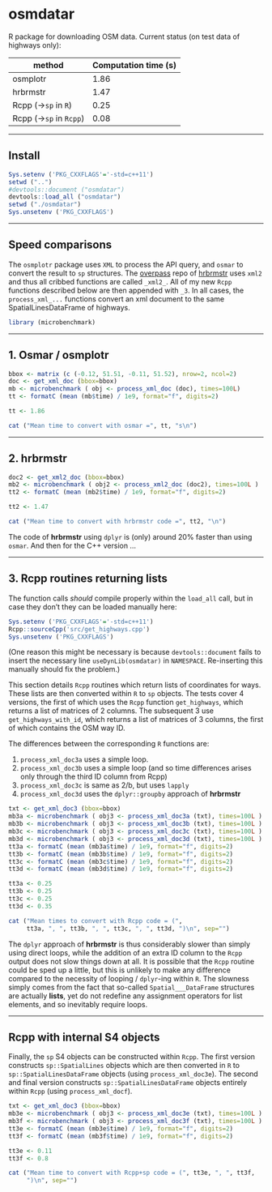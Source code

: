 # osmdatar

R package for downloading OSM data. Current status (on test data of highways
only):

method    |   Computation time (s)
------  | ------    
osmplotr    |   1.86
hrbrmstr    |   1.47    
Rcpp (->`sp` in `R`)    |   0.25
Rcpp (->`sp` in `Rcpp`)    |   0.08


------

## Install

```r
Sys.setenv ('PKG_CXXFLAGS'='-std=c++11')
setwd ("..")
#devtools::document ("osmdatar")
devtools::load_all ("osmdatar")
setwd ("./osmdatar")
Sys.unsetenv ('PKG_CXXFLAGS')
```

-----

## Speed comparisons

The `osmplotr` package uses `XML` to process the API query, and `osmar` to
convert the result to `sp` structures. The
[overpass](https://github.com/hrbrmstr/overpass/) repo of
[hrbrmstr](https://github.com/hrbrmstr) uses `xml2` and thus all cribbed
functions are called `_xml2_`. All of my new `Rcpp` functions described below
are then appended with `_3`.  In all cases, the `process_xml_...` functions
convert an xml document to the same SpatialLinesDataFrame of highways.

```r
library (microbenchmark)
```

-------

## 1. Osmar / osmplotr

```r
bbox <- matrix (c (-0.12, 51.51, -0.11, 51.52), nrow=2, ncol=2) 
doc <- get_xml_doc (bbox=bbox)
mb <- microbenchmark ( obj <- process_xml_doc (doc), times=100L)
tt <- formatC (mean (mb$time) / 1e9, format="f", digits=2)
```
```r
tt <- 1.86
```
```r
cat ("Mean time to convert with osmar =", tt, "s\n")
```

-------

## 2. hrbrmstr

```r
doc2 <- get_xml2_doc (bbox=bbox)
mb2 <- microbenchmark ( obj2 <- process_xml2_doc (doc2), times=100L )
tt2 <- formatC (mean (mb2$time) / 1e9, format="f", digits=2)
```
```r
tt2 <- 1.47
```
```r
cat ("Mean time to convert with hrbrmstr code =", tt2, "\n")
```

The code of **hrbrmstr** using `dplyr` is (only) around 20% faster than using
`osmar`. And then for the C++ version ...

-------

## 3. Rcpp routines returning lists

The function calls *should* compile properly within the `load_all` call, but in
case they don't they can be loaded manually here:
```r
Sys.setenv ('PKG_CXXFLAGS'='-std=c++11')
Rcpp::sourceCpp('src/get_highways.cpp')
Sys.unsetenv ('PKG_CXXFLAGS')
```
(One reason this might be necessary is because `devtools::document` fails to
insert the necessary line `useDynLib(osmdatar)` in `NAMESPACE`. Re-inserting
this manually should fix the problem.)

This section details `Rcpp` routines which return lists of coordinates for ways.
These lists are then converted within `R` to `sp` objects. The tests cover 4
versions, the first of which uses the `Rcpp` function `get_highways`, which
returns a list of matrices of 2 columns.  The subsequent 3 use
`get_highways_with_id`, which returns a list of matrices of 3 columns, the first
of which contains the OSM way ID.

The differences between the corresponding `R` functions are:

1. `process_xml_doc3a` uses a simple loop.
2. `process_xml_doc3b` uses a simple loop (and so time differences arises only
   through the third ID column from Rcpp)
3. `process_xml_doc3c` is same as 2/b, but uses `lapply`
4. `process_xml_doc3d` uses the `dplyr::groupby` approach of **hrbrmstr**

```r
txt <- get_xml_doc3 (bbox=bbox)
mb3a <- microbenchmark ( obj3 <- process_xml_doc3a (txt), times=100L )
mb3b <- microbenchmark ( obj3 <- process_xml_doc3b (txt), times=100L )
mb3c <- microbenchmark ( obj3 <- process_xml_doc3c (txt), times=100L )
mb3d <- microbenchmark ( obj3 <- process_xml_doc3d (txt), times=100L )
tt3a <- formatC (mean (mb3a$time) / 1e9, format="f", digits=2)
tt3b <- formatC (mean (mb3b$time) / 1e9, format="f", digits=2)
tt3c <- formatC (mean (mb3c$time) / 1e9, format="f", digits=2)
tt3d <- formatC (mean (mb3d$time) / 1e9, format="f", digits=2)
```
```r
tt3a <- 0.25
tt3b <- 0.25
tt3c <- 0.25
tt3d <- 0.35
```
```r
cat ("Mean times to convert with Rcpp code = (", 
     tt3a, ", ", tt3b, ", ", tt3c, ", ", tt3d, ")\n", sep="")
```

The `dplyr` approach of **hrbrmstr** is thus considerably slower than simply
using direct loops, while the addition of an extra ID column to the `Rcpp`
output does not slow things down at all. It is possible that the `Rcpp` routine
could be sped up a little, but this is unlikely to make any difference compared
to the necessity of looping / `dplyr`-ing within `R`. The slowness simply comes
from the fact that so-called `Spatial___DataFrame` structures are actually
**lists**, yet do not redefine any assignment operators for list elements, and
so inevitably require loops.

-------

## Rcpp with internal S4 objects

Finally, the `sp` S4 objects can be constructed within `Rcpp`. The first version
constructs `sp::SpatialLines` objects which are then converted in `R` to
`sp::SpatialLinesDataFrame` objects (using `process_xml_doc3e`). The second and
final version constructs `sp::SpatialLinesDataFrame` objects entirely within
`Rcpp` (using `process_xml_docf`).

```r
txt <- get_xml_doc3 (bbox=bbox)
mb3e <- microbenchmark ( obj3 <- process_xml_doc3e (txt), times=100L )
mb3f <- microbenchmark ( obj3 <- process_xml_doc3f (txt), times=100L )
tt3e <- formatC (mean (mb3e$time) / 1e9, format="f", digits=2)
tt3f <- formatC (mean (mb3f$time) / 1e9, format="f", digits=2)
```
```r
tt3e <- 0.11
tt3f <- 0.8
```
```r
cat ("Mean time to convert with Rcpp+sp code = (", tt3e, ", ", tt3f, 
     ")\n", sep="")
```
